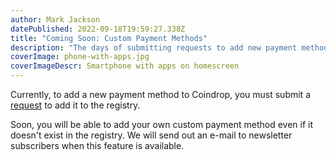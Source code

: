```yaml
---
author: Mark Jackson
datePublished: 2022-09-18T19:59:27.338Z
title: "Coming Soon: Custom Payment Methods"
description: "The days of submitting requests to add new payment methods, and me not responding to them, is over."
coverImage: phone-with-apps.jpg
coverImageDescr: Smartphone with apps on homescreen
---
```


Currently, to add a new payment method to Coindrop, you must submit a [request](https://coindrop.to/blog/payment-method-request) to add it to the registry.

Soon, you will be able to add your own custom payment method even if it doesn't exist in the registry. We will send out an e-mail to newsletter subscribers when this feature is available.
